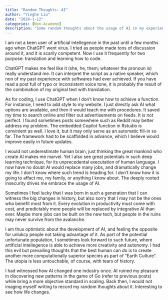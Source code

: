 ```yaml
---
title: "Random Thoughts: AI"
author: "Yinghe Liu"
date: "2024-1-12"
categories: [Non-Academe]
description: "Some random thoughts about the usage of AI in my experience"
---
```


I am not a keen user of artificial intellegence in the past until a few months ago when ChatGPT went virus. I tried as people made tons of discussion around it, and it is scarily competent. Now I use it frequently for two purpose: translation and learning how to code.

ChatGPT makes me feel like it (she, he, them; whatever the pronoun is) really understand me. It can interpret the script as a native speaker, which non of my past experience with softwares had ever achieved. If you have read a post full of typo or inconsistent voice tone, it is probably the result of the combination of my original text with translation.

As for coding, I use ChatGPT when I don't know how to achieve a function. For instance, I need to add style to my website. I just directly ask AI what options are available, and then it would teach me with procedures. It saved my time to search online and filter out advertisements on feeds. It is not perfect. I found sometimes posts somewhere such as Reddit may better address my problem. The embedded Copilot function in Rstudio is convinient as well. I love it, but it may only serve as an automatic fill-in so far. The framework had to be scaffolded in advance, which I believe would improve easily in future updates.

I would not underestimate human brain, just thinking the great mankind who create AI makes me marvel. Yet I also see great potentials in such deep learning technique, for its unprecedental executation of human language. I now have no doubt AI would replace many jobs, and dramatically change my life. I don't know where such trend is heading for. I don't know how it is going to affact me, my family, or anything I know about. The deeply rooted insecurity drives me embrace the usage of AI.

Sometimes I feel lucky that I was born in such a generation that I can witness the big changes in history, but also sorry that I may not be the ones who benefit most from it. Every evolution in productivity must come with cost, and predictably more people will be replaced by integrative AI than ever. Maybe more jobs can be built on the new tech, but people in the ruins may never survive from the avalanche.

I am thus optimistic about the development of AI, and feeling the opposite for unlukcy people not taking advantage of it. As part of the potential unfortunate population, I sometimes look forward to such future, where artificial intellegence is able to achieve more creativity and autonomy. I had this evil but prevailing thoughts that the best human can do is to create another more computationally superior species as part of "Earth Culture". The utopia is less untouchable, of course, with tears of history.

I had witnessed how AI changed one industry once. AI ruined my pleasure in discovering new patterns in the game of Go (refer to previous posts) while bring a more objective standard in scaling. Back then, I would not imaging myself writing to record my random thoughts about it. Interesting to see how life changes.

[^1]: Pacth notes at night, 2024-1-12.
I realized I've made too many negatives and concessionary logic that makes the paragraph hard to read. I won't revise the post after, but I will try to avoid such writing style in the future.    